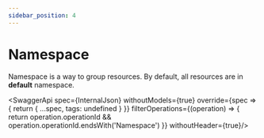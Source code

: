 ```yaml
---
sidebar_position: 4
---
```



# Namespace

Namespace is a way to group resources.
By default, all resources are in **default** namespace.

<SwaggerApi
    spec={InternalJson}
    withoutModels={true}
    override={spec => {
        return {
            ...spec,
            tags: undefined
        }
    }}
    filterOperations={(operation) => {
        return operation.operationId && operation.operationId.endsWith('Namespace')
    }}
    withoutHeader={true}/>